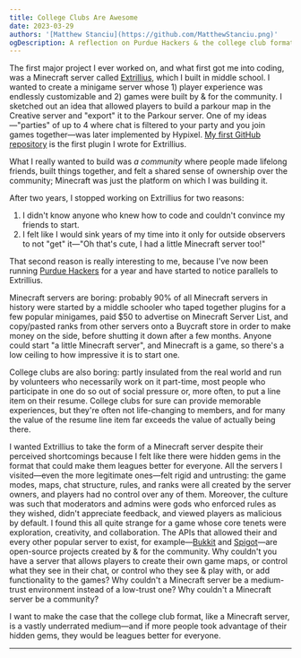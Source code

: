 ```yaml
---
title: College Clubs Are Awesome
date: 2023-03-29
authors: '[Matthew Stanciu](https://github.com/MatthewStanciu.png)'
ogDescription: A reflection on Purdue Hackers & the college club format
---
```


The first major project I ever worked on, and what first got me into coding, was a Minecraft server called [Extrillius](https://extrillius.wordpress.com), which I built in middle school. I wanted to create a minigame server whose 1) player experience was endlessly customizable and 2) games were built by & for the community. I sketched out an idea that allowed players to build a parkour map in the Creative server and "export" it to the Parkour server. One of my ideas—"parties" of up to 4 where chat is filtered to your party and you join games together—was later implemented by Hypixel. [My first GitHub repository](https://github.com/MatthewStanciu/SwearToggle) is the first plugin I wrote for Extrillius.

What I really wanted to build was _a community_ where people made lifelong friends, built things together, and felt a shared sense of ownership over the community; Minecraft was just the platform on which I was building it.

After two years, I stopped working on Extrillius for two reasons:

1. I didn't know anyone who knew how to code and couldn't convince my friends to start.
2. I felt like I would sink years of my time into it only for outside observers to not "get" it—"Oh that's cute, I had a little Minecraft server too!"

That second reason is really interesting to me, because I've now been running [Purdue Hackers](https://purduehackers.com) for a year and have started to notice parallels to Extrillius.

Minecraft servers are boring: probably 90% of all Minecraft servers in history were started by a middle schooler who taped together plugins for a few popular minigames, paid $50 to advertise on Minecraft Server List, and copy/pasted ranks from other servers onto a Buycraft store in order to make money on the side, before shutting it down after a few months. Anyone could start "a little Minecraft server", and Minecraft is a game, so there's a low ceiling to how impressive it is to start one.

College clubs are also boring: partly insulated from the real world and run by volunteers who necessarily work on it part-time, most people who participate in one do so out of social pressure or, more often, to put a line item on their resume. College clubs for sure can provide memorable experiences, but they're often not life-changing to members, and for many the value of the resume line item far exceeds the value of actually being there.

I wanted Extrillius to take the form of a Minecraft server despite their perceived shortcomings because I felt like there were hidden gems in the format that could make them leagues better for everyone. All the servers I visited—even the more legitimate ones—felt rigid and untrusting: the game modes, maps, chat structure, rules, and ranks were all created by the server owners, and players had no control over any of them. Moreover, the culture was such that moderators and admins were gods who enforced rules as they wished, didn't appreciate feedback, and viewed players as malicious by default. I found this all quite strange for a game whose core tenets were exploration, creativity, and collaboration. The APIs that allowed their and every other popular server to exist, for example—[Bukkit](https://dev.bukkit.org/) and [Spigot](https://www.spigotmc.org/)—are open-source projects created by & for the community. Why couldn't you have a server that allows players to create their own game maps, or control what they see in their chat, or control who they see & play with, or add functionality to the games? Why couldn't a Minecraft server be a medium-trust environment instead of a low-trust one? Why couldn't a Minecraft server be a community?

I want to make the case that the college club format, like a Minecraft server, is a vastly underrated medium—and if more people took advantage of their hidden gems, they would be leagues better for everyone.

---
